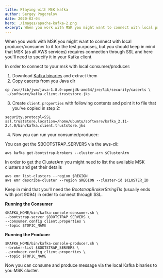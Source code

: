```yaml
---
title: Playing with MSK kafka
author: Sergey Pogorelov
date: 2020-02-04
hero: ./images/apache-kafka-2.png
excerpt: When you work with MSK you might want to connect with local producer/consumer to it for the test purposes, but you should keep in mind that MSK (as all AWS services) requires connection through SSL and here you'll need to specify it in your Kafka client...
---
```


When you work with MSK you might want to connect with local producer/consumer to it for the test purposes, but you should keep in mind that MSK (as all AWS services) requires connection through SSL and here you'll need to specify it in your Kafka client.

In order to connect to your msk with local consumer/producer:

1. Download [Kafka binaries](https://kafka.apache.org/downloads) and extract them
2. Copy cacerts from you Java dir
```shell
cp /usr/lib/jvm/java-1.8.0-openjdk-amd64/jre/lib/security/cacerts \
 ~/software/kafka.client.truststore.jks
```
3. Create `client.properties` with following contents and point it to file that you've copied in step 2:
```
security.protocol=SSL
ssl.truststore.location=/home/ubuntu/software/kafka_2.11-2.4.0/bin/kafka.client.truststore.jks
```
4. Now you can run your consumer/producer:

You can get the $BOOTSTRAP_SERVERS via the aws-cli:
```
aws kafka get-bootstrap-brokers --cluster-arn $ClusterArn
```

In order to get the ClusterArn you might need to list the available MSK clusters and get their details

```
aws emr list-clusters --region $REGION
aws emr describe-cluster --region $REGION --cluster-id $CLUSTER_ID
```

Keep in mind that you'll need the *BootstrapBrokerStringTls* (usually ends with port 9094) in order to connect through SSL.

**Running the Consumer**
```
$KAFKA_HOME/bin/kafka-console-consumer.sh \
--bootstrap-server $BOOTSTRAP_SERVERS \
--consumer.config client.properties \
--topic $TOPIC_NAME
```

**Running the Producer**
```
$KAFKA_HOME/bin/kafka-console-producer.sh \
--broker-list $BOOTSTRAP_SERVERS \
--producer.config client.properties \
--topic $TOPIC_NAME
```

Now you can consume and produce message via the local Kafka binaries to you MSK cluster.